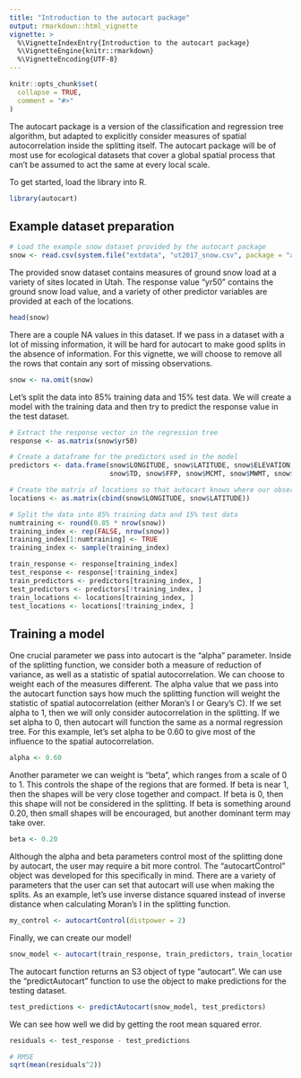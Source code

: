 ```yaml
---
title: "Introduction to the autocart package"
output: rmarkdown::html_vignette
vignette: >
  %\VignetteIndexEntry{Introduction to the autocart package}
  %\VignetteEngine{knitr::rmarkdown}
  %\VignetteEncoding{UTF-8}
---
```


```r
knitr::opts_chunk$set(
  collapse = TRUE,
  comment = "#>"
)
```

The autocart package is a version of the classification and regression tree algorithm, but adapted to explicitly consider measures of spatial autocorrelation inside the splitting itself. The autocart package will be of most use for ecological datasets that cover a global spatial process that can't be assumed to act the same at every local scale.

To get started, load the library into R.

```r
library(autocart)
```

## Example dataset preparation

```r
# Load the example snow dataset provided by the autocart package
snow <- read.csv(system.file("extdata", "ut2017_snow.csv", package = "autocart"))
```

The provided snow dataset contains measures of ground snow load at a variety of sites located in Utah. The response value "yr50" contains the ground snow load value, and a variety of other predictor variables are provided at each of the locations.

```r
head(snow)
```

There are a couple NA values in this dataset. If we pass in a dataset with a lot of missing information, it will be hard for autocart to make good splits in the absence of information. For this vignette, we will choose to remove all the rows that contain any sort of missing observations.

```r
snow <- na.omit(snow)
```

Let's split the data into 85% training data and 15% test data. We will create a model with the training data and then try to predict the response value in the test dataset.

```r
# Extract the response vector in the regression tree
response <- as.matrix(snow$yr50)

# Create a dataframe for the predictors used in the model
predictors <- data.frame(snow$LONGITUDE, snow$LATITUDE, snow$ELEVATION, snow$YRS, snow$HUC,
                         snow$TD, snow$FFP, snow$MCMT, snow$MWMT, snow$PPTWT, snow$RH, snow$MAT)

# Create the matrix of locations so that autocart knows where our observations are located
locations <- as.matrix(cbind(snow$LONGITUDE, snow$LATITUDE))

# Split the data into 85% training data and 15% test data
numtraining <- round(0.85 * nrow(snow))
training_index <- rep(FALSE, nrow(snow))
training_index[1:numtraining] <- TRUE
training_index <- sample(training_index)

train_response <- response[training_index]
test_response <- response[!training_index]
train_predictors <- predictors[training_index, ]
test_predictors <- predictors[!training_index, ]
train_locations <- locations[training_index, ]
test_locations <- locations[!training_index, ]
```

## Training a model

One crucial parameter we pass into autocart is the "alpha" parameter. Inside of the splitting function, we consider both a measure of reduction of variance, as well as a statistic of spatial autocorrelation. We can choose to weight each of the measures different. The alpha value that we pass into the autocart function says how much the splitting function will weight the statistic of spatial autocorrelation (either Moran's I or Geary's C). If we set alpha to 1, then we will only consider autocorrelation in the splitting. If we set alpha to 0, then autocart will function the same as a normal regression tree. For this example, let's set alpha to be 0.60 to give most of the influence to the spatial autocorrelation.

```r
alpha <- 0.60
```

Another parameter we can weight is "beta", which ranges from a scale of 0 to 1. This controls the shape of the regions that are formed. If beta is near 1, then the shapes will be very close together and compact. If beta is 0, then this shape will not be considered in the splitting. If beta is something around 0.20, then small shapes will be encouraged, but another dominant term may take over.

```r
beta <- 0.20
```

Although the alpha and beta parameters control most of the splitting done by autocart, the user may require a bit more control. The "autocartControl" object was developed for this specifically in mind. There are a variety of parameters that the user can set that autocart will use when making the splits. As an example, let's use inverse distance squared instead of inverse distance when calculating Moran's I in the splitting function.

```r
my_control <- autocartControl(distpower = 2)
```

Finally, we can create our model!

```r
snow_model <- autocart(train_response, train_predictors, train_locations, alpha, beta, my_control)
```

The autocart function returns an S3 object of type "autocart". We can use the "predictAutocart" function to use the object to make predictions for the testing dataset.

```r
test_predictions <- predictAutocart(snow_model, test_predictors) 
```

We can see how well we did by getting the root mean squared error.

```r
residuals <- test_response - test_predictions

# RMSE
sqrt(mean(residuals^2))
```
